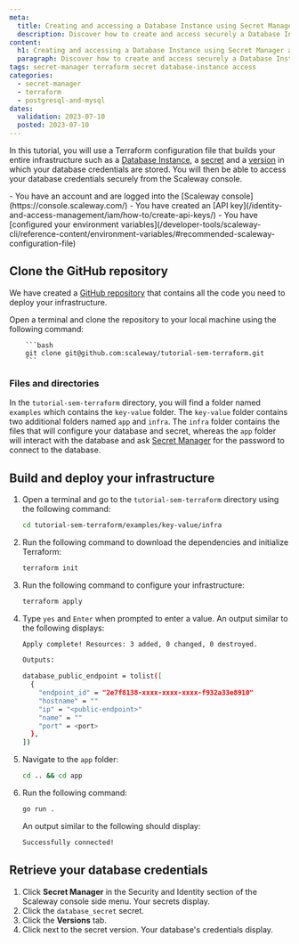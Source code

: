 ```yaml
---
meta:
  title: Creating and accessing a Database Instance using Secret Manager and Terraform
  description: Discover how to create and access securely a Database Instance using Secret Manager and Terraform
content:
  h1: Creating and accessing a Database Instance using Secret Manager and Terraform
  paragraph: Discover how to create and access securely a Database Instance using Secret Manager and Terraform
tags: secret-manager terraform secret database-instance access
categories:
  - secret-manager
  - terraform
  - postgresql-and-mysql
dates:
  validation: 2023-07-10
  posted: 2023-07-10
---
```


In this tutorial, you will use a Terraform configuration file that builds your entire infrastructure such as a [Database Instance](/managed-databases/postgresql-and-mysql/concepts/#database-instance), a [secret](/identity-and-access-management/secret-manager/concepts/#secret) and a [version](/identity-and-access-management/secret-manager/concepts/#version) in which your database credentials are stored. You will then be able to access your database credentials securely from the Scaleway console.

<Macro id="iam-requirements" />

<Message type="requirement">
 - You have an account and are logged into the [Scaleway console](https://console.scaleway.com/)
 - You have created an [API key](/identity-and-access-management/iam/how-to/create-api-keys/)
 - You have [configured your environment variables](/developer-tools/scaleway-cli/reference-content/environment-variables/#recommended-scaleway-configuration-file)
</Message>

## Clone the GitHub repository

We have created a [GitHub repository](https://github.com/scaleway/tutorial-sem-terraform) that contains all the code you need to deploy your infrastructure.

Open a terminal and clone the repository to your local machine using the following command:

        ```bash
        git clone git@github.com:scaleway/tutorial-sem-terraform.git
        ```

### Files and directories

In the `tutorial-sem-terraform` directory, you will find a folder named `examples` which contains the `key-value` folder. The `key-value` folder contains two additional folders named `app` and `infra`. The `infra` folder contains the files that will configure your database and secret, whereas the `app` folder will interact with the database and ask [Secret Manager](/identity-and-access-management/secret-manager/concepts/#secret-manager) for the password to connect to the database.

## Build and deploy your infrastructure

1. Open a terminal and go to the `tutorial-sem-terraform` directory using the following command:
    ```bash
    cd tutorial-sem-terraform/examples/key-value/infra
    ```
2. Run the following command to download the dependencies and initialize Terraform:
    ```bash
    terraform init
    ```
3. Run the following command to configure your infrastructure:
    ```bash
    terraform apply
    ```
4. Type `yes` and `Enter` when prompted to enter a value. An output similar to the following displays:
    ```bash
    Apply complete! Resources: 3 added, 0 changed, 0 destroyed.

    Outputs:

    database_public_endpoint = tolist([
      {
        "endpoint_id" = "2e7f8138-xxxx-xxxx-xxxx-f932a33e8910"
        "hostname" = ""
        "ip" = "<public-endpoint>"
        "name" = ""
        "port" = <port>
      },
    ])
    ```
5. Navigate to the `app` folder:
    ```bash
    cd .. && cd app
    ```
6. Run the following command:
    ```bash
    go run .
    ```
    An output similar to the following should display:
    ```bash
    Successfully connected!
    ```

## Retrieve your database credentials

1. Click **Secret Manager** in the Security and Identity section of the Scaleway console side menu. Your secrets display.
2. Click the `database_secret` secret.
3. Click the **Versions** tab.
4. Click <Icon name="seeMore" /> next to the secret version. Your database's credentials display.


